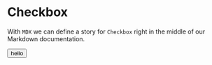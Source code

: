 
<Meta title="Text/Text" />

# Checkbox

With `MDX` we can define a story for `Checkbox` right in the middle of our
Markdown documentation.

<Canvas>
  <button>hello</button>
</Canvas>
